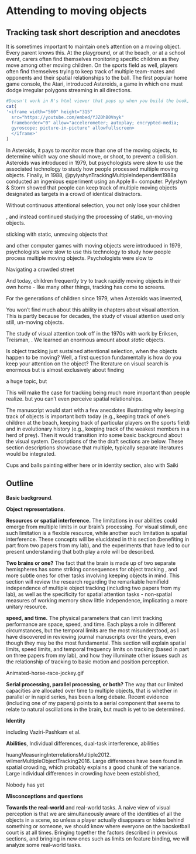 # Attending to moving objects

<!-- What can a shell game tell us about perception?
-->

## Tracking task short description and anecdotes

It is sometimes important to maintain one's attention on a moving object. Every parent knows this. At the playground, or at the beach, or at a school event, carers often find themselves monitoring specific children as they move among other moving children. On the sports field as well, players often find themselves trying to keep track of multiple team-mates and opponents and their spatial relationships to the ball. The first popular home game console, the Atari, introduced Asteroids, a game in which one must dodge irregular polygons streaming in all directions.

```r
#Doesn't work in R's html viewer that pops up when you build the book, but does work in a real web browser
cat(
'<iframe width="560" height="315" 
  src="https://youtube.com/embed/YJZ0hB0Vnyk"
  frameborder="0" allow="accelerometer; autoplay; encrypted-media;
  gyroscope; picture-in-picture" allowfullscreen>
  </iframe>'
)
```

In Asteroids, it pays to monitor more than one of the moving objects, to determine which way one should move, or shoot, to prevent a collision. Asteroids was introduced in 1979, but psychologists were slow to use the associated technology to study how people processed multiple moving objects. Finally, in 1988, @pylyshynTrackingMultipleIndependent1988a conducted an ingenious experiment using an Apple II+ computer. Pylyshyn & Storm showed that people can keep track of multiple moving objects designated as targets in a crowd of identical distractors.

Without continuous attentional selection, you not only lose your children

, and instead continued studying the processing of static, un-moving objects.


sticking with static, unmoving objects that 

and other computer games with moving objects were introduced in 1979, psychologists were slow to use this technology to study how people process multiple moving objects.
Psychologists were slow to 

Navigating a crowded street

And today, children frequently try to track rapidly moving objects in their own home - like many other things, tracking has come to screens. 

For the generations of children since 1979, when Asteroids was invented, 

You won't find much about this ability in chapters about visual attention. This is partly because for decades, the study of visual attention used only still, un-moving objects. 

The study of visual attention took off in the 1970s with work by Eriksen, Treisman, . We learned an enormous amount about *static* objects.

Is object tracking just sustained attentional selection, when the objects happen to be moving? Well, a first question fundamentally is how do you keep your attention on the object? The literature on visual search is enormous but is almost exclusively about finding 

a huge topic, but 

This will make the case for tracking being much more important than people realize.  but you can't even perceive spatial relationships.


The manuscript would start with a few anecdotes illustrating why keeping track of objects is important both today (e.g., keeping track of one's children at the beach, keeping track of particular players on the sports field<!-- In basketball, the player needs to track the individual players of her/his own team, for example to know where the team’s excellent 3-point scorer is currently located. Similarly, a car driver approaching a busy intersection needs to track the whereabouts and movement trajectories of other vehicles and pedestrians in order to decide his/her own move -->) and in evolutionary history (e.g., keeping track of the weakest members in a herd of prey). Then it would transition into some basic background about the visual system. Descriptions of the the draft sections are below. These section descriptions showcase that multiple, typically separate literatures would be integrated.

Cups and balls painting either here or in identity section, also with Saiki

## Outline

**Basic background**. 

**Object representations**. 

**Resources or spatial interference.** The limitations in our abilities could emerge from multiple limits in our brain's processing. For visual stimuli, one such limitation is a flexible resource, while another such limitation is spatial interference. These concepts will be elucidated in this section (benefiting in part from two papers from my lab), and the experiments that have led to our present understanding that both play a role will be described.

**Two brains or one?** The fact that the brain is made up of two separate hemispheres has some striking consequences for object tracking , and more subtle ones for other tasks involving keeping objects in mind. This section will review the research regarding the remarkable hemifield independence of multiple object tracking (including two papers from my lab), as well as the specificity for spatial attention tasks - non-spatial measures of working memory show little independence, implicating a more unitary resource.

<!-- **Different resources for different tasks** The brain can do some tasks with remarkably little interference between them, while others are  -->

**speed, and time.** The physical parameters that can limit tracking performance are space, speed, and time. Each plays a role in different circumstances, but the temporal limits are the most misunderstood, as I have discovered in reviewing journal manuscripts over the years, even though they may be the most fundamental. This section will explain spatial limits, speed limits, and temporal frequency limits on tracking (based in part on three papers from my lab), and how they illuminate other issues such as the relationship of tracking to basic motion and position perception.

Animated-horse-race-jockey.gif

**Serial processing, parallel processing, or both?** The way that our limited capacities are allocated over time to multiple objects, that is whether in parallel or in rapid series, has been a long debate. Recent evidence (including one of my papers) points to a serial component that seems to relate to natural oscillations in the brain, but much is yet to be determined.

**Identity**

including Vaziri-Pashkam et al.

**Abilities**, Individual differences, dual-task interference, abilities

huangMeasuringInterrelationsMultiple2012. wilmerMultipleObjectTracking2016. Large differences have been found in spatial crowding, which probably explains a good chunk of the variance. Large individual differences in crowding have been established,

Nobody has yet 

**Misconceptions and questions**



**Towards the real-world** and real-world tasks. A naive view of visual perception is that we are simultaneously aware of the identities of all the objects in a scene, so unless a player actually disappears or hides behind something or someone, we should know where everyone on the bacsketball court is at all times. Bringing together the factors described in previous sections, and bringing in new ones such as limits on feature binding, we will analyze some real-world tasks.

